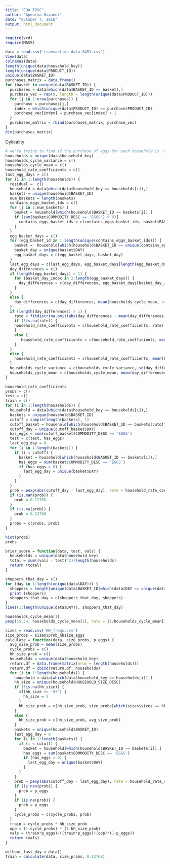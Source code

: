 ```yaml
---
title: "EDA TDSC"
author: "Apoorva Havanur"
date: "October 7, 2016"
output: html_document
---
```

```r
require(vcd)
require(MASS)
```

```r
data = read.csv('transaction_data_8451.csv')
View(data)
colnames(data)
length(unique(data$household_key))
length(unique(data$PRODUCT_ID))
unique(data$BASKET_ID)
purchases_matrix = data.frame()
for (basket in unique(data$BASKET_ID)) {
  purchases = data[which(data$BASKET_ID == basket),]
  purchase_vec = rep(0, length = length(unique(data$PRODUCT_ID)))
  for (j in 1:nrow(purchases)) {
    purchase = purchases[j,]
    index = which(unique(data$PRODUCT_ID) == purchase$PRODUCT_ID)
    purchase_vec[index] = purchase_vec[index] + 1
  }
  purchases_matrix = rbind(purchases_matrix, purchase_vec)
}
dim(purchases_matrix)
```
Cylicality
```r
# we're trying to find if the purchase of eggs for each household is "cylical". The way we're measuring this is by checking the days between each purchase of eggs, and then checking if the number of days in between has high or low variance. Ex. if a household buys a basket with eggs every 25 days exactly, we would call that cylical. But if one day they buy it, then the next day, and then 28 days later, then it would not be cylical. 
households = unique(data$household_key)
households_cycle_variance = c()
households_cycle_mean = c()
household_rate_coefficients = c()
last_egg_days = c()
for (i in 1:length(households)) {
  residual =  c()
  household = data[which(data$household_key == households[i]),]
  baskets = unique(household$BASKET_ID)
  num_baskets = length(baskets)
  contains_eggs_basket_ids = c()
  for (j in 1:num_baskets) {
    basket = household[which(household$BASKET_ID == baskets[j]),]
    if (sum(basket$COMMODITY_DESC == 'EGGS') > 0){
      contains_eggs_basket_ids = c(contains_eggs_basket_ids, basket$BASKET_ID)
    }
  }  
  egg_basket_days = c()
  for (egg_basket_id in 1:length(unique(contains_eggs_basket_ids))) {
    basket =  household[which(household$BASKET_ID == unique(contains_eggs_basket_ids)[egg_basket_id]),]
    basket_day = unique(basket$DAY)
    egg_basket_days = c(egg_basket_days, basket_day)
  }
  last_egg_days = c(last_egg_days, egg_basket_days[length(egg_basket_days)])
  day_differences = c()
  if (length(egg_basket_days) > 1) {
    for (basket_day_index in 2:length(egg_basket_days)) {
      day_differences = c(day_differences, egg_basket_days[basket_day_index] - egg_basket_days[basket_day_index-1])
    } 
  }
  else {
    day_differences = c(day_differences, mean(households_cycle_mean, na.rm = TRUE))
  }
  if (length(day_differences) > 1) {
    rate = fitdistr(na.omit(abs(day_differences - mean(day_differences))), "exponential")$estimate
    if (!is.na(rate)) {
    household_rate_coefficients = c(household_rate_coefficients, rate)
    }
    else {
       household_rate_coefficients = c(household_rate_coefficients, mean(household_rate_coefficients[-(which(is.na(household_rate_coefficients)))], na.rm = TRUE))
    }
  }
  else {
    household_rate_coefficients = c(household_rate_coefficients, mean(household_rate_coefficients[-(which(is.infinite(household_rate_coefficients)))], na.rm = TRUE))
  }
  households_cycle_variance = c(households_cycle_variance, sd(day_differences))
  households_cycle_mean = c(households_cycle_mean, mean(day_differences))
}

household_rate_coefficients
probs = c()
test = c()
train = c()
for (i in 1:length(households)) {
  household = data[which(data$household_key == households[i]),]
  baskets = unique(household$BASKET_ID)
  cutoff = sample(length(baskets), 1)
  cutoff_basket = household[which(household$BASKET_ID == baskets[cutoff]),]
  cutoff_day = unique(cutoff_basket$DAY)
  has_eggs = sum(cutoff_basket$COMMODITY_DESC == 'EGGS')
  test = c(test, has_eggs)
  last_egg_day = 0
  for (i in 1:length(baskets)) {
    if (i < cutoff) {
      basket = household[which(household$BASKET_ID == baskets[i]),]
      has_eggs = sum(basket$COMMODITY_DESC == 'EGGS')
      if (has_eggs > 0) {
        last_egg_day = unique(basket$DAY)
      } 
    }
  }
  prob = pexp(abs(cutoff_day - last_egg_day), rate = household_rate_coefficients[i]) - 0.01
  if (is.nan(prob)) {
    prob = 0.12768
  }
  if (is.na(prob)) {
    prob = 0.12768
  }
  probs = c(probs, prob)
}

hist(probs)
probs
```

```r
brier_score = function(data, test, vals) {
  households = unique(data$household_key)
  total = sum((vals - test)^2)/length(households)
  return (total)
}
```

```r
shoppers_that_day = c()
for (day in 1:length(unique(data$DAY))) {
  shoppers = length(unique(data$BASKET_ID[which(data$DAY == unique(data$DAY)[day])]))
  print (shoppers)
  shoppers_that_day = c(shoppers_that_day, shoppers)
}
lines(1:length(unique(data$DAY)), shoppers_that_day)
```

```r
households_cycle_mean[1]
pexp(15.54, households_cycle_mean[1], rate = (1/households_cycle_mean[1]))
```

```r
sizes = read.csv('HH_freqs.csv')
size_probs = sizes$prob_hhsize_eggs
calculate = function(data, size_probs, p_eggs) {
  avg_size_prob = mean(size_probs)
  cycle_probs = c()
  hh_size_prob = c()
  households = unique(data$household_key)
  return.df = data.frame(matrix(nrow = length(households)))
  return.df = cbind(return.df, households)
  for (i in 1:length(households)) {
    household = data[which(data$household_key == households[i]),]
    hh_size = unique(household$HOUSEHOLD_SIZE_DESC)
    if (!is.na(hh_size)) {
      if(hh_size == '5+') { 
        hh_size = 5
      }
      hh_size_prob = c(hh_size_prob, size_probs[which(sizes$sizes == hh_size)])
    }
    else {
      hh_size_prob = c(hh_size_prob, avg_size_prob)
    }
    baskets = unique(household$BASKET_ID)
    last_egg_day = 0
    for (i in 1:length(baskets)) {
      if (i < cutoff) {
        basket = household[which(household$BASKET_ID == baskets[i]),]
        has_eggs = sum(basket$COMMODITY_DESC == 'EGGS')
        if (has_eggs > 0) {
          last_egg_day = unique(basket$DAY)
        } 
      }
    }
    prob = pexp(abs(cutoff_day - last_egg_day), rate = household_rate_coefficients[i]) - 0.1
    if (is.nan(prob)) {
      prob = p_eggs
    }
    if (is.na(prob)) {
      prob = p_eggs
    }
    cycle_probs = c(cycle_probs, prob)
  }
  train = cycle_probs * hh_size_prob
  opp = (1-cycle_probs) * (1-hh_size_prob)
  vals = (train*p_eggs)/((train*p_eggs)+(opp)*(1-p_eggs))
  return (vals)
}

without_last_day = data[]
train = calculate(data, size_probs, 0.12768)


```

